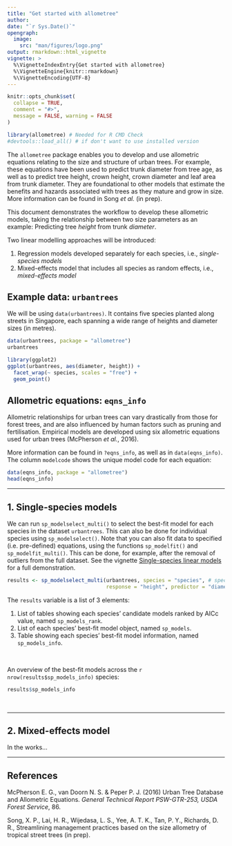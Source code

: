 ```yaml
---
title: "Get started with allometree"
author: 
date: "`r Sys.Date()`"
opengraph:
  image: 
    src: "man/figures/logo.png"
output: rmarkdown::html_vignette
vignette: >
  %\VignetteIndexEntry{Get started with allometree}
  %\VignetteEngine{knitr::rmarkdown}
  %\VignetteEncoding{UTF-8}
---
```


```r
knitr::opts_chunk$set(
  collapse = TRUE,
  comment = "#>",
  message = FALSE, warning = FALSE
)
```

```r
library(allometree) # Needed for R CMD Check
#devtools::load_all() # if don't want to use installed version
```


The `allometree` package enables you to develop and use allometric equations relating to the size and structure of urban trees. For example, these equations have been used to predict trunk diameter from tree age, as well as to predict tree height, crown height, crown diameter and leaf area from trunk diameter. They are foundational to other models that estimate the benefits and hazards associated with trees as they mature and grow in size. More information can be found in Song *et al.* (in prep).  

This document demonstrates the workflow to develop these allometric models, taking the relationship between two size parameters as an example: Predicting tree *height* from trunk *diameter*. 

Two linear modelling approaches will be introduced:  

  1. Regression models developed separately for each species, i.e., *single-species models*
  2. Mixed-effects model that includes all species as random effects, i.e., *mixed-effects model*


## Example data: `urbantrees`

We will be using `data(urbantrees)`. It contains five species planted along streets in Singapore, each spanning a wide range of heights and diameter sizes (in metres).

```r
data(urbantrees, package = "allometree")
urbantrees

library(ggplot2)
ggplot(urbantrees, aes(diameter, height)) +
  facet_wrap(~ species, scales = "free") +
  geom_point()
```


## Allometric equations: `eqns_info`

Allometric relationships for urban trees can vary drastically from those for forest trees, and are also influenced by human factors such as pruning and fertilisation. Empirical models are developed using six allometric equations used for urban trees (McPherson *et al.*, 2016). 

More information can be found in `?eqns_info`, as well as in `data(eqns_info)`. The column `modelcode` shows the unique model code for each equation:

```r
data(eqns_info, package = "allometree")
head(eqns_info)
```

---

## 1. Single-species models

We can run `sp_modelselect_multi()` to select the best-fit model for each species in the dataset `urbantrees`. This can also be done for  individual species using `sp_modelselect()`. Note that you can also fit data to specified (i.e. pre-defined) equations, using the functions `sp_modelfit()` and `sp_modelfit_multi()`. This can be done, for example, after the removal of outliers from the full dataset. See the vignette [Single-species linear models](single-species_models.html) for a full demonstration.

```r
results <- sp_modelselect_multi(urbantrees, species = "species", # specify colname of species
                                response = "height", predictor = "diameter") # specify colnames of variables
```

The `results` variable is a list of 3 elements:

1. List of tables showing each species' candidate models ranked by AICc value, named `sp_models_rank`.
2. List of each species' best-fit model object, named `sp_models`.
3. Table showing each species' best-fit model information, named `sp_models_info`. 

&nbsp;

An overview of the best-fit models across the `r nrow(results$sp_models_info)` species:
```r
results$sp_models_info
```

&nbsp;



---

## 2. Mixed-effects model

In the works...


---

## References

McPherson E. G., van Doorn N. S. & Peper P. J. (2016) Urban Tree Database and Allometric Equations. *General Technical Report PSW-GTR-253, USDA Forest Service*, 86.

Song, X. P., Lai, H. R., Wijedasa, L. S., Yee, A. T. K., Tan, P. Y., Richards, D. R., Streamlining management practices based on the size allometry of tropical street trees (in prep).


